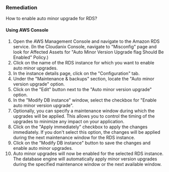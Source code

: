 ### Remediation

How to enable auto minor upgrade for RDS?

#### Using AWS Console

1. Open the AWS Management Console and navigate to the Amazon RDS service.
    (In the Cloudanix Console, navigate to "Misconfig" page and look for Affected Assets for "Auto Minor Version Upgrade flag Should Be Enabled" Policy.)
2. Click on the name of the RDS instance for which you want to enable auto minor upgrades.
3. In the instance details page, click on the "Configuration" tab.
4. Under the "Maintenance & backups" section, locate the "Auto minor version upgrade" option.
5. Click on the "Edit" button next to the "Auto minor version upgrade" option.
6. In the "Modify DB instance" window, select the checkbox for "Enable auto minor version upgrade".
7. Optionally, you can specify a maintenance window during which the upgrades will be applied. This allows you to control the timing of the upgrades to minimize any impact on your application.
8. Click on the "Apply immediately" checkbox to apply the changes immediately. If you don't select this option, the changes will be applied during the next maintenance window for the RDS instance.
9. Click on the "Modify DB instance" button to save the changes and enable auto minor upgrades.
10. Auto minor upgrades will now be enabled for the selected RDS instance. The database engine will automatically apply minor version upgrades during the specified maintenance window or the next available window.

